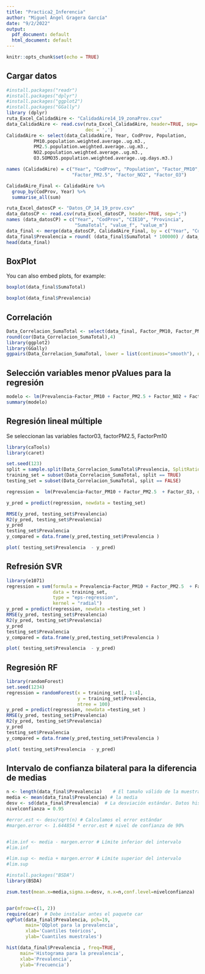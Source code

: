 ---
title: "Practica2_Inferencia"
author: "Miguel Ángel Gragera García"
date: "9/2/2022"
output:
  pdf_document: default
  html_document: default
---

```{r setup, include=FALSE}
knitr::opts_chunk$set(echo = TRUE)
```

## Cargar datos

```{r cars}
#install.packages("readr")
#install.packages("dplyr")
#install.packages("ggplot2")
#install.packages("GGally")
library (dplyr)
ruta_Excel_CalidadAire <- "CalidadAire14_19_zonaProv.csv"
data_CalidadAire <- read.csv(ruta_Excel_CalidadAire, header=TRUE, sep=';', 
                             dec = ',')
CalidadAire <- select(data_CalidadAire, Year, CodProv, Population,
          PM10.population.weighted.average..ug.m3., 
          PM2.5.population.weighted.average..ug.m3., 
          NO2.population.weighted.average..ug.m3., 
          O3.SOMO35.population.weighted.average..ug.days.m3.)

names (CalidadAire) = c("Year", "CodProv", "Population", "Factor_PM10", 
                        "Factor_PM2.5", "Factor_NO2", "Factor_O3")

CalidadAire_Final <- CalidadAire %>% 
  group_by(CodProv, Year) %>% 
  summarise_all(sum)

ruta_Excel_datosCP <- "Datos_CP_14_19_prov.csv"
data_datosCP <- read.csv(ruta_Excel_datosCP, header=TRUE, sep=";")
names (data_datosCP) = c("Year", "CodProv", "CIE10", "Provincia", 
                         "SumaTotal", "value_f", "value_m")
data_final <- merge(data_datosCP, CalidadAire_Final, by = c("Year", "CodProv"))
data_final$Prevalencia = round( (data_final$SumaTotal * 100000) / data_final$Population , 2 )
head(data_final)

```

## BoxPlot 

You can also embed plots, for example:

```{r pressure, echo=FALSE}
boxplot(data_final$SumaTotal)
```
```{r}
boxplot(data_final$Prevalencia)
```
## Correlación
```{r}
Data_Correlacion_SumaTotal <- select(data_final, Factor_PM10, Factor_PM2.5, Factor_NO2, Factor_O3, Prevalencia)
round(cor(Data_Correlacion_SumaTotal),4)
library(ggplot2)
library(GGally)
ggpairs(Data_Correlacion_SumaTotal, lower = list(continuos="smooth"), diag = list(continuos="barDiag"), axislabels="none")
```

## Selección variables menor pValues para la regresión

```{r}
modelo <- lm(Prevalencia~Factor_PM10 + Factor_PM2.5 + Factor_NO2 + Factor_O3, data = Data_Correlacion_SumaTotal)
summary(modelo)
```
## Regresión lineal múltiple

Se seleccionan las variables factor03, factorPM2.5, FactorPm10

```{r}
library(caTools)
library(caret)

set.seed(123)
split = sample.split(Data_Correlacion_SumaTotal$Prevalencia, SplitRatio = 0.8)
training_set = subset(Data_Correlacion_SumaTotal, split == TRUE)
testing_set = subset(Data_Correlacion_SumaTotal, split == FALSE)

regression =  lm(Prevalencia~Factor_PM10 + Factor_PM2.5  + Factor_O3, data = training_set)

y_pred = predict(regression, newdata = testing_set)

RMSE(y_pred, testing_set$Prevalencia)
R2(y_pred, testing_set$Prevalencia)
y_pred
testing_set$Prevalencia
y_compared = data.frame(y_pred,testing_set$Prevalencia )

plot( testing_set$Prevalencia  - y_pred)
```
## Refresión SVR

```{r}
library(e1071)
regression = svm(formula = Prevalencia~Factor_PM10 + Factor_PM2.5  + Factor_O3,
                 data = training_set, 
                 type = "eps-regression", 
                 kernel = "radial")
y_pred = predict(regression, newdata =testing_set )
RMSE(y_pred, testing_set$Prevalencia)
R2(y_pred, testing_set$Prevalencia)
y_pred
testing_set$Prevalencia
y_compared = data.frame(y_pred,testing_set$Prevalencia )

plot( testing_set$Prevalencia  - y_pred)
```


## Regresión RF

```{r}
library(randomForest)
set.seed(1234)
regression = randomForest(x = training_set[, 1:4],
                          y = training_set$Prevalencia,
                          ntree = 100)
y_pred = predict(regression, newdata =testing_set )
RMSE(y_pred, testing_set$Prevalencia)
R2(y_pred, testing_set$Prevalencia)
y_pred
testing_set$Prevalencia
y_compared = data.frame(y_pred,testing_set$Prevalencia )

plot( testing_set$Prevalencia  - y_pred)
```

##  Intervalo de confianza bilateral para la diferencia de medias
```{r}
n <- length(data_final$Prevalencia)    # El tamaño válido de la muestra
media <- mean(data_final$Prevalencia) # la media 
desv <- sd(data_final$Prevalencia)  # La desviación estándar. Datos históricos
nivelconfianza = 0.95

#error.est <- desv/sqrt(n) # Calculamos el error estándar
#margen.error <- 1.644854 * error.est # nivel de confianza de 90% 


#lim.inf <- media - margen.error # Límite inferior del intervalo
#lim.inf

#lim.sup <- media + margen.error # Límite superior del intervalo
#lim.sup

#install.packages("BSDA")
library(BSDA)

zsum.test(mean.x=media,sigma.x=desv, n.x=n,conf.level=nivelconfianza)


par(mfrow=c(1, 2))
require(car)  # Debe instalar antes el paquete car
qqPlot(data_final$Prevalencia, pch=19,
       main='QQplot para la prevalencia',
       xlab='Cuantiles teóricos',
       ylab='Cuantiles muestrales')

hist(data_final$Prevalencia , freq=TRUE,
     main='Histograma para la prevalencia',
     xlab='Prevalencia',
     ylab='Frecuencia')
```

